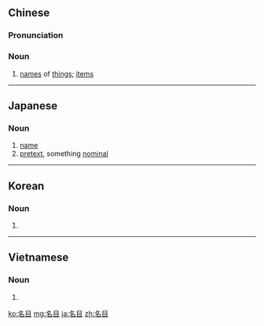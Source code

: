 ==Chinese==
{{zh-forms}}

===Pronunciation===
{{zh-pron
|m=míngmù
|h=pfs=miàng-muk
|mn=miâ-ba̍k
|cat=n
}}

===Noun===
{{zh-noun}}

# [[names]] of [[things]]; [[items]]

----

==Japanese==
{{ja-kanjitab|めい|もく|yomi=on}}

===Noun===
{{ja-noun|めいもく}}

# [[name]]
# [[pretext]], something [[nominal]]

----

==Korean==
{{ko-hanjatab}}

===Noun===
{{ko-noun|hangeul=명목}}

# {{hanja form of|명목|{{rfdef|ko}}}}

----

==Vietnamese==
{{vi-hantutab}}

===Noun===
{{vi-hantu}}

# {{han tu form of|danh mục|[[names]] of [[things]]; [[items]]}}

[[ko:名目]]
[[mg:名目]]
[[ja:名目]]
[[zh:名目]]